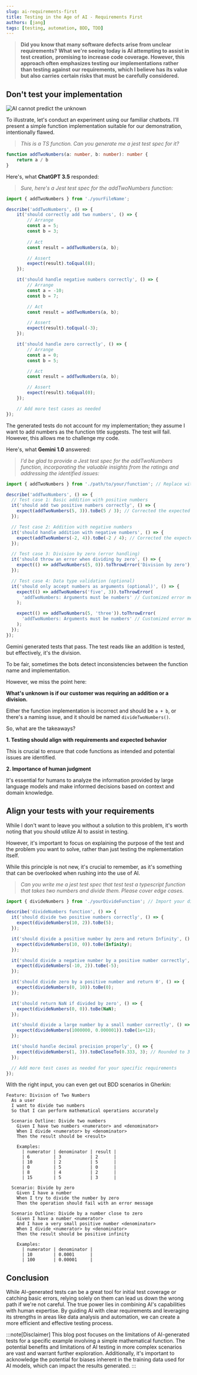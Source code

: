 ```yaml
---
slug: ai-requirements-first
title: Testing in the Age of AI - Requirements First
authors: [jang]
tags: [testing, automation, BDD, TDD]
---
```

> **Did you know that many software defects arise from unclear requirements?**
> **What we're seeing today is AI attempting to assist in test creation,**
> **promising to increase code coverage. However, this approach often**
> **emphasizes testing our implementations rather than testing against**
> **our requirements, which I believe has its value but also carries**
> **certain risks that must be carefully considered.**

## Don't test your implementation

![AI cannot predict the unknown](/img/ai-requirements-first.jpeg)

To illustrate, let's conduct an experiment using our familiar chatbots. I'll present a simple function implementation suitable for our demonstration, intentionally flawed.

> *This is a TS function. Can you generate me a jest test spec for it?*

```ts
function addTwoNumbers(a: number, b: number): number {
    return a / b
}
```

Here's, what **ChatGPT 3.5** responded:

> *Sure, here's a Jest test spec for the addTwoNumbers function:*

```ts
import { addTwoNumbers } from './yourFileName';

describe('addTwoNumbers', () => {
    it('should correctly add two numbers', () => {
        // Arrange
        const a = 5;
        const b = 3;
        
        // Act
        const result = addTwoNumbers(a, b);

        // Assert
        expect(result).toEqual(8);
    });

    it('should handle negative numbers correctly', () => {
        // Arrange
        const a = -10;
        const b = 7;

        // Act
        const result = addTwoNumbers(a, b);

        // Assert
        expect(result).toEqual(-3);
    });

    it('should handle zero correctly', () => {
        // Arrange
        const a = 0;
        const b = 5;

        // Act
        const result = addTwoNumbers(a, b);

        // Assert
        expect(result).toEqual(0);
    });

    // Add more test cases as needed
});
```

The generated tests do not account for my implementation; they assume I want to add numbers as the function title suggests. The test will fail. However, this allows me to challenge my code.

Here's, what **Gemini 1.0** answered:

> *I'd be glad to provide a Jest test spec for the addTwoNumbers function, incorporating the valuable insights from the ratings and addressing the identified issues:*

```ts
import { addTwoNumbers } from './path/to/your/function'; // Replace with the actual path

describe('addTwoNumbers', () => {
  // Test case 1: Basic addition with positive numbers
  it('should add two positive numbers correctly', () => {
    expect(addTwoNumbers(5, 3)).toBe(5 / 3); // Corrected the expected result
  });

  // Test case 2: Addition with negative numbers
  it('should handle addition with negative numbers', () => {
    expect(addTwoNumbers(-2, 4)).toBe(-2 / 4); // Corrected the expected result
  });

  // Test case 3: Division by zero (error handling)
  it('should throw an error when dividing by zero', () => {
    expect(() => addTwoNumbers(5, 0)).toThrowError('Division by zero'); // Handle division by zero appropriately
  });

  // Test case 4: Data type validation (optional)
  it('should only accept numbers as arguments (optional)', () => {
    expect(() => addTwoNumbers('five', 3)).toThrowError(
      'addTwoNumbers: Arguments must be numbers' // Customized error message
    );

    expect(() => addTwoNumbers(5, 'three')).toThrowError(
      'addTwoNumbers: Arguments must be numbers' // Customized error message
    );
  });
});
```

Gemini generated tests that pass. The test reads like an addition is tested, but effectively, it's the division.

To be fair, sometimes the bots detect inconsistencies between the function name and implementation.

However, we miss the point here: 

**What's unknown is if our customer was requiring an addition or a division.**

Either the function implementation is incorrect and should be `a + b`, 
or there's a naming issue, and it should be named `divideTwoNumbers()`.

So, what are the takeaways?

**1. Testing should align with requirements and expected behavior**

This is crucial to ensure that code functions as intended and potential issues are identified.

**2. Importance of human judgment**

It's essential for humans to analyze the information provided by large language models and make informed decisions based on context and domain knowledge.

## Align your tests with your requirements

While I don't want to leave you without a solution to this problem,
it's worth noting that you should utilize AI to assist in testing.

However, it's important to focus on explaining the purpose of the test
and the problem you want to solve, rather than just testing the 
mplementation itself.

While this principle is not new, it's crucial to remember,
as it's something that can be overlooked when rushing into the use of AI.


>*Can you write me a jest test spec that test test a typescript function that takes two numbers and divide them. Please cover edge cases.*

```ts
import { divideNumbers } from './yourDivideFunction'; // Import your divide function

describe('divideNumbers function', () => {
  it('should divide two positive numbers correctly', () => {
    expect(divideNumbers(10, 2)).toBe(5);
  });

  it('should divide a positive number by zero and return Infinity', () => {
    expect(divideNumbers(10, 0)).toBe(Infinity);
  });

  it('should divide a negative number by a positive number correctly', () => {
    expect(divideNumbers(-10, 2)).toBe(-5);
  });

  it('should divide zero by a positive number and return 0', () => {
    expect(divideNumbers(0, 10)).toBe(0);
  });

  it('should return NaN if divided by zero', () => {
    expect(divideNumbers(0, 0)).toBe(NaN);
  });

  it('should divide a large number by a small number correctly', () => {
    expect(divideNumbers(1000000, 0.000001)).toBe(1e+12);
  });

  it('should handle decimal precision properly', () => {
    expect(divideNumbers(1, 3)).toBeCloseTo(0.333, 3); // Rounded to 3 decimal places
  });

  // Add more test cases as needed for your specific requirements
});
```

With the right input, you can even get out BDD scenarios in Gherkin:

```
Feature: Division of Two Numbers
  As a user
  I want to divide two numbers
  So that I can perform mathematical operations accurately

  Scenario Outline: Divide two numbers
    Given I have two numbers <numerator> and <denominator>
    When I divide <numerator> by <denominator>
    Then the result should be <result>

    Examples:
      | numerator | denominator | result |
      | 6         | 3           | 2      |
      | 10        | 2           | 5      |
      | 0         | 5           | 0      |
      | 8         | 4           | 2      |
      | 15        | 5           | 3      |

  Scenario: Divide by zero
    Given I have a number
    When I try to divide the number by zero
    Then the operation should fail with an error message

  Scenario Outline: Divide by a number close to zero
    Given I have a number <numerator>
    And I have a very small positive number <denominator>
    When I divide <numerator> by <denominator>
    Then the result should be positive infinity

    Examples:
      | numerator | denominator |
      | 10        | 0.0001      |
      | 100       | 0.00001     |

```

## Conclusion

While AI-generated tests can be a great tool for initial test coverage or catching basic errors, relying solely on them can lead us down the wrong path if we're not careful.  The true power lies in combining AI's capabilities with human expertise.  By guiding AI with clear requirements and leveraging its strengths in areas like data analysis and automation, we can create a more efficient and effective testing process.

:::note[Disclaimer]
This blog post focuses on the limitations of AI-generated tests for a specific example involving a simple mathematical function. The potential benefits and limitations of AI testing in more complex scenarios are vast and warrant further exploration. Additionally, it's important to acknowledge the potential for biases inherent in the training data used for AI models, which can impact the results generated.
:::